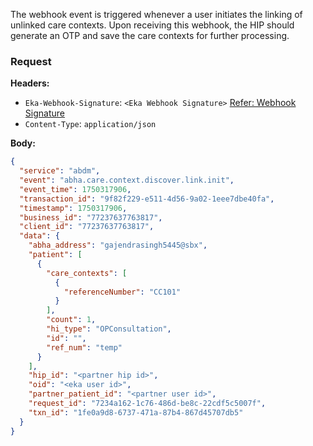 The webhook event is triggered whenever a user initiates the linking of unlinked care contexts. Upon receiving this webhook, the HIP should generate
an OTP and save the care contexts for further processing.
### Request
**Headers:**

- `Eka-Webhook-Signature`: `<Eka Webhook Signature>`  [Refer: Webhook Signature](/api-reference/connect/webhooks/webhook-signature)
- `Content-Type`: `application/json`

**Body:**

```json
{
  "service": "abdm",
  "event": "abha.care.context.discover.link.init",
  "event_time": 1750317906,
  "transaction_id": "9f82f229-e511-4d56-9a02-1eee7dbe40fa",
  "timestamp": 1750317906,
  "business_id": "77237637763817",
  "client_id": "77237637763817",
  "data": {
    "abha_address": "gajendrasingh5445@sbx",
    "patient": [
      {
        "care_contexts": [
          {
            "referenceNumber": "CC101"
          }
        ],
        "count": 1,
        "hi_type": "OPConsultation",
        "id": "",
        "ref_num": "temp"
      }
    ],
    "hip_id": "<partner hip id>",
    "oid": "<eka user id>",
    "partner_patient_id": "<partner user id>",
    "request_id": "7234a162-1c76-486d-be8c-22cdf5c5007f",
    "txn_id": "1fe0a9d8-6737-471a-87b4-867d45707db5"
  }
}
```

